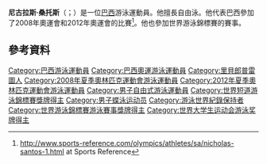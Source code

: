 {{Infobox swimmer
| name           = 尼古拉斯·桑托斯<br />''Nicholas Santos''
| image          = Nicholas Santos (cropped).jpg
| image_size     = 
| alt            =
| caption        = 
| fullname       = Nicholas Araújo Dias dos Santos
| nicknames      =
| national_team  = {{BRA}}
| strokes        = 自由式、蝶式
| club           = Unisanta
| birth_date     = {{Birth date and age|1980|2|14|df=y}}
| birth_place    = [[巴西|巴西]][[聖保羅州|聖保羅州]][[里貝朗普雷圖|里貝朗普雷圖]]
| death_date     = 
| death_place    = 
| height         = {{height|m=1.91}}
| weight         = {{weight|kg=87}}
| medaltemplates =
{{MedalSport|男子[[游泳|游泳]]}}
{{MedalCountry|{{BRA}}}}
{{MedalCompetition|[[世界游泳錦標賽|世界長池游泳錦標賽]]}}
{{MedalSilver|[[2015年世界游泳錦標賽|2015年 喀山]]|50公尺蝶式}}
{{MedalSilver|[[2017年世界游泳錦標賽|2017年 布達佩斯]]|50公尺蝶式}}
{{MedalSilver|[[2022年世界游泳錦標賽|2022年 布達佩斯]]|50公尺蝶式}}
{{MedalBronze|[[2019年世界游泳錦標賽|2019年 光州]]|50公尺蝶式}}
{{MedalCompetition|[[世界短池游泳錦標賽|世界短池游泳錦標賽]]}}
{{MedalGold|[[2012年世界短道游泳錦標賽|2012年 伊斯坦堡]]|50公尺蝶式}}
{{MedalGold|[[2014年世界短道游泳錦標賽|2014年 多哈]]|4×50公尺混合式接力}}
{{MedalGold|[[2014年世界短道游泳錦標賽|2014年 多哈]]|4×50公尺混合混合式接力}}
{{MedalGold|[[2018年世界短道游泳錦標賽|2018年 杭州]]|50公尺蝶式}}
{{MedalGold|[[2021年世界短道游泳錦標賽|2021年 阿布扎比]]|50公尺蝶式}}
{{MedalSilver|[[2004年世界短道游泳錦標賽|2004年 印第安納波利斯]]|4×100公尺自由式接力}}
{{MedalSilver|[[2014年世界短道游泳錦標賽|2014年 多哈]]|50公尺蝶式}}
{{MedalSilver|[[2016年世界短道游泳錦標賽|2016年 溫莎]]|4×50公尺混合混合式接力}}
{{MedalBronze|[[2004年世界短道游泳錦標賽|2004年 印第安納波利斯]]|50公尺自由式}}
{{MedalBronze|[[2010年世界短道游泳錦標賽|2010年 杜拜]]|4×100公尺自由式接力}}
{{MedalBronze|[[2018年世界短道游泳錦標賽|2018年 杭州]]|4×50公尺混合式接力}}
{{MedalCompetition|[[泛太平洋游泳錦標賽|泛太平洋游泳錦標賽]]}}
{{MedalSilver|2010年 爾灣|50公尺蝶式}}
}}
'''尼古拉斯·桑托斯'''（{{lang-pt|Nicholas Santos}}；{{bd|1980年|2月2日}}）是一位[[巴西|巴西]]游泳運動員。他擅長自由泳。他代表巴西參加了2008年奧運會和2012年奧運會的比賽<ref>http://www.sports-reference.com/olympics/athletes/sa/nicholas-santos-1.html {{Wayback|url=http://www.sports-reference.com/olympics/athletes/sa/nicholas-santos-1.html |date=20130203114907 }} at Sports Reference</ref>。他也參加世界游泳錦標賽的賽事。

==參考資料==
{{Reflist}}
{{DEFAULTSORT:Santos, Nicholas}}
[[Category:巴西游泳運動員|Category:巴西游泳運動員]]
[[Category:巴西奧運游泳運動員|Category:巴西奧運游泳運動員]]
[[Category:里貝郎普雷圖人|Category:里貝郎普雷圖人]]
[[Category:2008年夏季奧林匹克運動會游泳運動員|Category:2008年夏季奧林匹克運動會游泳運動員]]
[[Category:2012年夏季奧林匹克運動會游泳運動員|Category:2012年夏季奧林匹克運動會游泳運動員]]
[[Category:男子自由式游泳運動員|Category:男子自由式游泳運動員]]
[[Category:世界短道游泳錦標賽獎牌得主|Category:世界短道游泳錦標賽獎牌得主]]
[[Category:男子蝶泳运动员|Category:男子蝶泳运动员]]
[[Category:游泳世界紀錄保持者|Category:游泳世界紀錄保持者]]
[[Category:世界游泳錦標賽游泳賽事獎牌得主|Category:世界游泳錦標賽游泳賽事獎牌得主]]
[[Category:世界大学生运动会游泳奖牌得主|Category:世界大学生运动会游泳奖牌得主]]